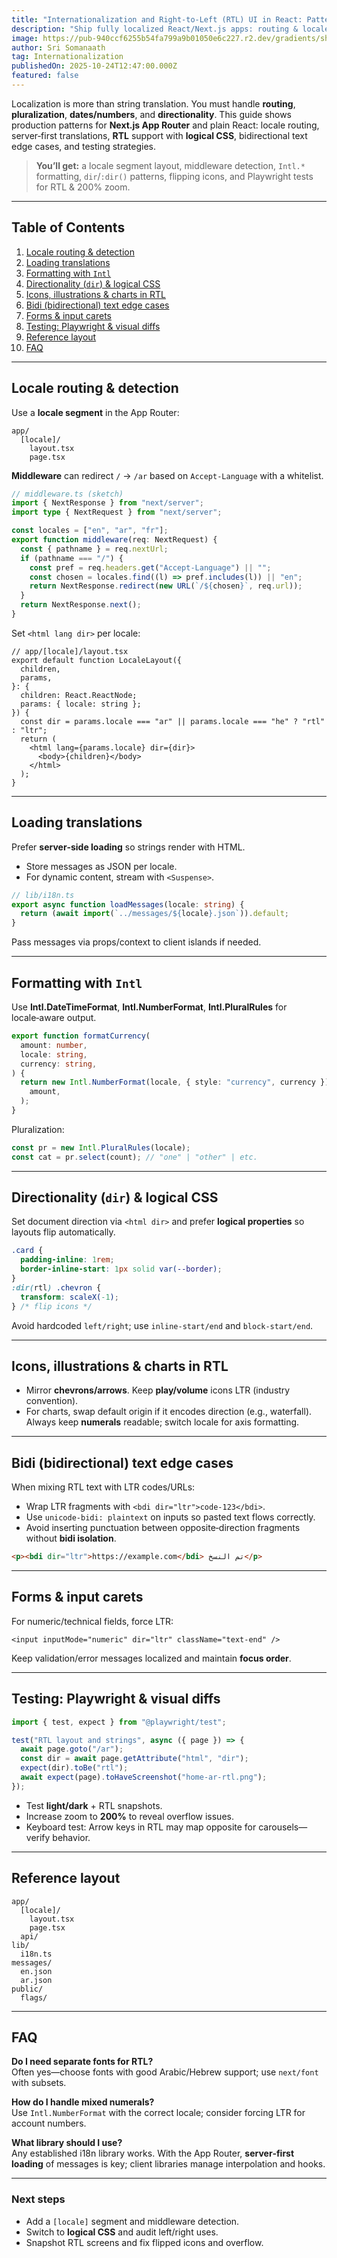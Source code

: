 ```yaml
---
title: "Internationalization and Right‑to‑Left (RTL) UI in React: Patterns, Testing, and Edge Cases"
description: "Ship fully localized React/Next.js apps: routing & locale detection, formatting with Intl, dir/RTL patterns, logical CSS, bidi text, icons, and robust tests for accessibility & layout."
image: https://pub-940ccf6255b54fa799a9b01050e6c227.r2.dev/gradients/shade_shiters/shade-shifters-01.png
author: Sri Somanaath
tag: Internationalization
publishedOn: 2025-10-24T12:47:00.000Z
featured: false
---
```


Localization is more than string translation. You must handle **routing**, **pluralization**, **dates/numbers**, and **directionality**. This guide shows production patterns for **Next.js App Router** and plain React: locale routing, server‑first translations, **RTL** support with **logical CSS**, bidirectional text edge cases, and testing strategies.

> **You’ll get:** a locale segment layout, middleware detection, `Intl.*` formatting, `dir`/`:dir()` patterns, flipping icons, and Playwright tests for RTL & 200% zoom.

---

## Table of Contents

1. [Locale routing & detection](#locale-routing--detection)
2. [Loading translations](#loading-translations)
3. [Formatting with `Intl`](#formatting-with-intl)
4. [Directionality (`dir`) & logical CSS](#directionality-dir--logical-css)
5. [Icons, illustrations & charts in RTL](#icons-illustrations--charts-in-rtl)
6. [Bidi (bidirectional) text edge cases](#bidi-bidirectional-text-edge-cases)
7. [Forms & input carets](#forms--input-carets)
8. [Testing: Playwright & visual diffs](#testing-playwright--visual-diffs)
9. [Reference layout](#reference-layout)
10. [FAQ](#faq)

---

## Locale routing & detection

Use a **locale segment** in the App Router:

```
app/
  [locale]/
    layout.tsx
    page.tsx
```

**Middleware** can redirect `/` → `/ar` based on `Accept-Language` with a whitelist.

```ts
// middleware.ts (sketch)
import { NextResponse } from "next/server";
import type { NextRequest } from "next/server";

const locales = ["en", "ar", "fr"];
export function middleware(req: NextRequest) {
  const { pathname } = req.nextUrl;
  if (pathname === "/") {
    const pref = req.headers.get("Accept-Language") || "";
    const chosen = locales.find((l) => pref.includes(l)) || "en";
    return NextResponse.redirect(new URL(`/${chosen}`, req.url));
  }
  return NextResponse.next();
}
```

Set `<html lang dir>` per locale:

```tsx
// app/[locale]/layout.tsx
export default function LocaleLayout({
  children,
  params,
}: {
  children: React.ReactNode;
  params: { locale: string };
}) {
  const dir = params.locale === "ar" || params.locale === "he" ? "rtl" : "ltr";
  return (
    <html lang={params.locale} dir={dir}>
      <body>{children}</body>
    </html>
  );
}
```

---

## Loading translations

Prefer **server‑side loading** so strings render with HTML.

- Store messages as JSON per locale.
- For dynamic content, stream with `<Suspense>`.

```ts
// lib/i18n.ts
export async function loadMessages(locale: string) {
  return (await import(`../messages/${locale}.json`)).default;
}
```

Pass messages via props/context to client islands if needed.

---

## Formatting with `Intl`

Use **Intl.DateTimeFormat**, **Intl.NumberFormat**, **Intl.PluralRules** for locale‑aware output.

```ts
export function formatCurrency(
  amount: number,
  locale: string,
  currency: string,
) {
  return new Intl.NumberFormat(locale, { style: "currency", currency }).format(
    amount,
  );
}
```

Pluralization:

```ts
const pr = new Intl.PluralRules(locale);
const cat = pr.select(count); // "one" | "other" | etc.
```

---

## Directionality (`dir`) & logical CSS

Set document direction via `<html dir>` and prefer **logical properties** so layouts flip automatically.

```css
.card {
  padding-inline: 1rem;
  border-inline-start: 1px solid var(--border);
}
:dir(rtl) .chevron {
  transform: scaleX(-1);
} /* flip icons */
```

Avoid hardcoded `left/right`; use `inline-start/end` and `block-start/end`.

---

## Icons, illustrations & charts in RTL

- Mirror **chevrons/arrows**. Keep **play/volume** icons LTR (industry convention).
- For charts, swap default origin if it encodes direction (e.g., waterfall). Always keep **numerals** readable; switch locale for axis formatting.

---

## Bidi (bidirectional) text edge cases

When mixing RTL text with LTR codes/URLs:

- Wrap LTR fragments with `<bdi dir="ltr">code-123</bdi>`.
- Use `unicode-bidi: plaintext` on inputs so pasted text flows correctly.
- Avoid inserting punctuation between opposite‑direction fragments without **bidi isolation**.

```html
<p><bdi dir="ltr">https://example.com</bdi> ‏تم النسخ</p>
```

---

## Forms & input carets

For numeric/technical fields, force LTR:

```tsx
<input inputMode="numeric" dir="ltr" className="text-end" />
```

Keep validation/error messages localized and maintain **focus order**.

---

## Testing: Playwright & visual diffs

```ts
import { test, expect } from "@playwright/test";

test("RTL layout and strings", async ({ page }) => {
  await page.goto("/ar");
  const dir = await page.getAttribute("html", "dir");
  expect(dir).toBe("rtl");
  await expect(page).toHaveScreenshot("home-ar-rtl.png");
});
```

- Test **light/dark** + RTL snapshots.
- Increase zoom to **200%** to reveal overflow issues.
- Keyboard test: Arrow keys in RTL may map opposite for carousels—verify behavior.

---

## Reference layout

```
app/
  [locale]/
    layout.tsx
    page.tsx
  api/
lib/
  i18n.ts
messages/
  en.json
  ar.json
public/
  flags/
```

---

## FAQ

**Do I need separate fonts for RTL?**  
Often yes—choose fonts with good Arabic/Hebrew support; use `next/font` with subsets.

**How do I handle mixed numerals?**  
Use `Intl.NumberFormat` with the correct locale; consider forcing LTR for account numbers.

**What library should I use?**  
Any established i18n library works. With the App Router, **server‑first loading** of messages is key; client libraries manage interpolation and hooks.

---

### Next steps

- Add a `[locale]` segment and middleware detection.
- Switch to **logical CSS** and audit left/right uses.
- Snapshot RTL screens and fix flipped icons and overflow.
